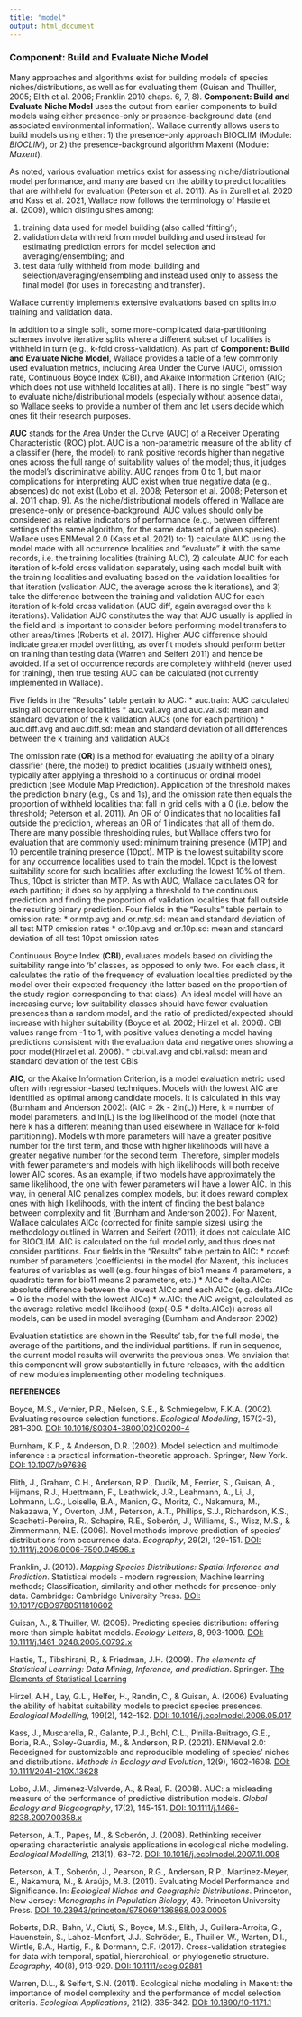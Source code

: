 ```yaml
---
title: "model"
output: html_document
---
```


### **Component: Build and Evaluate Niche Model**

Many approaches and algorithms exist for building models of species niches/distributions, as well as for evaluating them (Guisan and Thuiller, 2005; Elith et al. 2006; Franklin 2010 chaps. 6, 7, 8). **Component: Build and Evaluate Niche Model** uses the output from earlier components to build models using either presence-only or presence-background data (and associated environmental information). Wallace currently allows users to build models using either: 1) the presence-only approach BIOCLIM (Module: *BIOCLIM*), or 2) the presence-background algorithm Maxent (Module: *Maxent*).  

As noted, various evaluation metrics exist for assessing niche/distributional model performance, and many are based on the ability to predict localities that are withheld for evaluation (Peterson et al. 2011). As in Zurell et al. 2020 and Kass et al. 2021, Wallace now follows the terminology of Hastie et al. (2009), which distinguishes among:  

1. training data used for model building (also called ‘fitting’);  
2. validation data withheld from model building and used instead for estimating prediction errors for model selection and averaging/ensembling; and  
3. test data fully withheld from model building and selection/averaging/ensembling and instead used only to assess the final model (for uses in forecasting and transfer).  

Wallace currently implements extensive evaluations based on splits into training and validation data.  

In addition to a single split, some more-complicated data-partitioning schemes involve iterative splits where a different subset of localities is withheld in turn (e.g., k-fold cross-validation). As part of **Component: Build and Evaluate Niche Model**, Wallace provides a table of a few commonly used evaluation metrics, including Area Under the Curve (AUC), omission rate, Continuous Boyce Index (CBI), and Akaike Information Criterion (AIC; which does not use withheld localities at all). There is no single “best” way to evaluate niche/distributional models (especially without absence data), so Wallace seeks to provide a number of them and let users decide which ones fit their research purposes.  

**AUC** stands for the Area Under the Curve (AUC) of a Receiver Operating Characteristic (ROC) plot. AUC is a non-parametric measure of the ability of a classifier (here, the model) to rank positive records higher than negative ones across the full range of suitability values of the model; thus, it judges the model's discriminative ability. AUC ranges from 0 to 1, but major complications for interpreting AUC exist when true negative data (e.g., absences) do not exist (Lobo et al. 2008; Peterson et al. 2008; Peterson et al. 2011 chap. 9). As the niche/distributional models offered in Wallace are presence-only or presence-background, AUC values should only be considered as relative indicators of performance (e.g., between different settings of the same algorithm, for the same dataset of a given species). Wallace uses ENMeval 2.0 (Kass et al. 2021) to: 1) calculate AUC using the model made with all occurrence localities and “evaluate” it with the same records, i.e. the training localities (training AUC), 2) calculate AUC for each iteration of k-fold cross validation separately, using each model built with the training localities and evaluating based on the validation localities for that iteration (validation AUC, the average across the k iterations), and 3) take the difference between the training and validation AUC for each iteration of k-fold cross validation (AUC diff, again averaged over the k iterations). Validation AUC constitutes the way that AUC usually is applied in the field and is important to consider before performing model transfers to other areas/times (Roberts et al. 2017). Higher AUC difference should indicate greater model overfitting, as overfit models should perform better on training than testing data (Warren and Seifert 2011) and hence be avoided. If a set of occurrence records are completely withheld (never used for training), then true testing AUC can be calculated (not currently implemented in Wallace). 

Five fields in the “Results” table pertain to AUC:
* auc.train: AUC calculated using all occurrence localities
* auc.val.avg and auc.val.sd: mean and standard deviation of the k validation AUCs (one for each partition)
* auc.diff.avg and auc.diff.sd: mean and standard deviation of all differences between the k training and validation AUCs  

The omission rate (**OR**) is a method for evaluating the ability of a binary classifier (here, the model) to predict localities (usually withheld ones), typically after applying a threshold to a continuous or ordinal model prediction (see Module Map Prediction). Application of the threshold makes the prediction binary (e.g., 0s and 1s), and the omission rate then equals the proportion of withheld localities that fall in grid cells with a 0 (i.e. below the threshold; Peterson et al. 2011). An OR of 0 indicates that no localities fall outside the prediction, whereas an OR of 1 indicates that all of them do. There are many possible thresholding rules, but Wallace offers two for evaluation that are commonly used: minimum training presence (MTP) and 10 percentile training presence (10pct). MTP is the lowest suitability score for any occurrence localities used to train the model. 10pct is the lowest suitability score for such localities after excluding the lowest 10% of them. Thus, 10pct is stricter than MTP. As with AUC, Wallace calculates OR for each partition; it does so by applying a threshold to the continuous prediction and finding the proportion of validation localities that fall outside the resulting binary prediction. Four fields in the “Results” table pertain to omission rate:
* or.mtp.avg and or.mtp.sd: mean and standard deviation of all test MTP omission rates
* or.10p.avg and or.10p.sd: mean and standard deviation of all test 10pct omission rates  

Continuous Boyce Index (**CBI**), evaluates models based on dividing the suitability range into ‘b’ classes, as opposed to only two. For each class, it calculates the ratio of the frequency of evaluation localities predicted by the model over their expected frequency (the latter based on the proportion of the study region corresponding to that class). An ideal model will have an increasing curve; low suitability classes should have fewer evaluation presences than a random model, and the ratio of predicted/expected should increase with higher suitability (Boyce et al. 2002; Hirzel et al. 2006). 
CBI values range from -1 to 1, with positive values denoting a model having predictions consistent with the evaluation data and negative ones showing a poor model(Hirzel et al. 2006).
* cbi.val.avg and cbi.val.sd: mean and standard deviation of the test CBIs
 
**AIC**, or the Akaike Information Criterion, is a model evaluation metric used often with regression-based techniques. Models with the lowest AIC are identified as optimal among candidate models. It is calculated in this way (Burnham and Anderson 2002):
\(AIC = 2k - 2ln(L)\)
Here, k = number of model parameters, and ln(L) is the log likelihood of the model (note that here k has a different meaning than used elsewhere in Wallace for k-fold partitioning). Models with more parameters will have a greater positive number for the first term, and those with higher likelihoods will have a greater negative number for the second term. Therefore, simpler models with fewer parameters and models with high likelihoods will both receive lower AIC scores. As an example, if two models have approximately the same likelihood, the one with fewer parameters will have a lower AIC. In this way, in general AIC penalizes complex models, but it does reward complex ones with high likelihoods, with the intent of finding the best balance between complexity and fit (Burnham and Anderson 2002). For Maxent, Wallace calculates AICc (corrected for finite sample sizes) using the methodology outlined in Warren and Seifert (2011); it does not calculate AIC for BIOCLIM. AIC is calculated on the full model only, and thus does not consider partitions. Four fields in the “Results” table pertain to AIC:
* ncoef: number of parameters (coefficients) in the model (for Maxent, this includes features of variables as well (e.g. four hinges of bio1 means 4 parameters, a quadratic term for bio11 means 2 parameters, etc.)
* AICc
* delta.AICc: absolute difference between the lowest AICc and each AICc (e.g. delta.AICc = 0 is the model with the lowest AICc)
* w.AIC: the AIC weight, calculated as the average relative model likelihood (exp(-0.5 * delta.AICc)) across all models, can be used in model averaging (Burnham and Anderson 2002)

Evaluation statistics are shown in the ‘Results’ tab, for the full model, the average of the partitions, and the individual partitions. If run in sequence, the current model results will overwrite the previous ones. We envision that this component will grow substantially in future releases, with the addition of new modules implementing other modeling techniques.

**REFERENCES**

Boyce, M.S., Vernier, P.R., Nielsen, S.E., & Schmiegelow, F.K.A. (2002). Evaluating resource selection functions. *Ecological Modelling*, 157(2-3), 281–300. <a href="https://doi.org/10.1016/S0304-3800(02)00200-4" target="_blank">DOI: 10.1016/S0304-3800(02)00200-4</a>

Burnham, K.P., & Anderson, D.R. (2002). Model selection and multimodel inference : a practical information-theoretic approach. Springer, New York. <a href="https://doi.org/10.1007/b97636" target="_blank">DOI: 10.1007/b97636</a> 

Elith, J., Graham, C.H., Anderson, R.P., Dudík, M., Ferrier, S., Guisan, A., Hijmans, R.J., Huettmann, F., Leathwick, J.R., Leahmann, A., Li, J., Lohmann, L.G., Loiselle, B.A., Manion, G., Moritz, C., Nakamura, M., Nakazawa, Y., Overton, J.M., Peterson, A.T., Phillips, S.J., Richardson, K.S., Scachetti-Pereira, R., Schapire, R.E., Soberón, J., Williams, S., Wisz, M.S., & Zimmermann, N.E. (2006). Novel methods improve prediction of species' distributions from occurrence data. *Ecography*, 29(2), 129-151. <a href="https://doi.org/10.1111/j.2006.0906-7590.04596.x" target="_blank">DOI: 10.1111/j.2006.0906-7590.04596.x</a> 

Franklin, J. (2010). *Mapping Species Distributions: Spatial Inference and Prediction*. Statistical models - modern regression; Machine learning methods; Classification, similarity and other methods for presence-only data. Cambridge: Cambridge University Press. <a href="https://doi.org/10.1017/CBO9780511810602" target="_blank">DOI: 10.1017/CBO9780511810602</a> 

Guisan, A., & Thuiller, W. (2005). Predicting species distribution: offering more than simple habitat models. *Ecology Letters*, 8, 993-1009. <a href="https://doi.org/10.1111/j.1461-0248.2005.00792.x" target="_blank">DOI: 10.1111/j.1461-0248.2005.00792.x</a> 

Hastie, T., Tibshirani, R., & Friedman, J.H. (2009). *The elements of Statistical Learning: Data Mining, Inference, and prediction*. Springer. <a href="https://link.springer.com/book/10.1007/978-0-387-84858-7" target="_blank">The Elements of Statistical Learning</a>

Hirzel, A.H., Lay, G.L., Helfer, H., Randin, C., & Guisan, A. (2006) Evaluating the ability of habitat suitability models to predict species presences. *Ecological Modelling*, 199(2), 142–152. <a href="https://doi.org/10.1016/j.ecolmodel.2006.05.017" target="_blank">DOI: 10.1016/j.ecolmodel.2006.05.017</a> 

Kass, J., Muscarella, R., Galante, P.J., Bohl, C.L., Pinilla-Buitrago, G.E., Boria, R.A., Soley-Guardia, M., & Anderson, R.P. (2021). ENMeval 2.0: Redesigned for customizable and reproducible modeling of species’ niches and distributions. *Methods in Ecology and Evolution*, 12(9), 1602-1608. <a href="https://doi.org/10.1111/2041-210X.13628" target="_blank">DOI: 10.1111/2041-210X.13628</a>

Lobo, J.M., Jiménez-Valverde, A., & Real, R. (2008). AUC: a misleading measure of the performance of predictive distribution models. *Global Ecology and Biogeography*, 17(2), 145-151. <a href="https://doi.org/10.1111/j.1466-8238.2007.00358.x" target="_blank">DOI: 10.1111/j.1466-8238.2007.00358.x</a> 

Peterson, A.T., Papeş, M., & Soberón, J. (2008). Rethinking receiver operating characteristic analysis applications in ecological niche modeling. *Ecological Modelling*, 213(1), 63-72. <a href="https://doi.org/10.1016/j.ecolmodel.2007.11.008" target="_blank">DOI: 10.1016/j.ecolmodel.2007.11.008</a> 

Peterson, A.T., Soberón, J., Pearson, R.G., Anderson, R.P., Martinez-Meyer, E., Nakamura, M., & Araújo, M.B. (2011). Evaluating Model Performance and Significance. In: *Ecological Niches and Geographic Distributions*. Princeton, New Jersey: *Monographs in Population Biology*, 49. Princeton University Press. <a href="https://doi.org/10.23943/princeton/9780691136868.003.0005" target="_blank">DOI: 10.23943/princeton/9780691136868.003.0005</a> 

Roberts, D.R., Bahn, V., Ciuti, S., Boyce, M.S., Elith, J., Guillera-Arroita, G., Hauenstein, S., Lahoz-Monfort, J.J., Schröder, B., Thuiller, W., Warton, D.I., Wintle, B.A., Hartig, F., & Dormann, C.F. (2017). Cross-validation strategies for data with temporal, spatial, hierarchical, or phylogenetic structure. *Ecography*, 40(8), 913-929. <a href="https://doi.org/10.1111/ecog.02881" target="_blank">DOI: 10.1111/ecog.02881</a> 

Warren, D.L., & Seifert, S.N. (2011). Ecological niche modeling in Maxent: the importance of model complexity and the performance of model selection criteria. *Ecological Applications*, 21(2), 335-342. <a href="https://doi.org/10.1890/10-1171.1" target="_blank">DOI: 10.1890/10-1171.1</a> 
